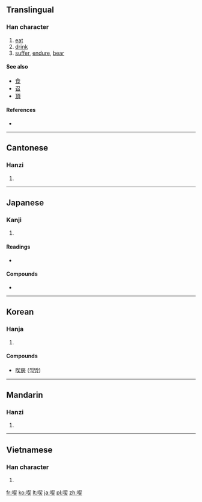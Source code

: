 {{also|吃}}
==Translingual==

===Han character===
{{Han char|rn=30|rad=口|as=09|sn=12|four=6703<sub>4</sub>|canj=口手竹大 (RQHK)}}

# [[eat]]
# [[drink]]
# [[suffer]], [[endure]], [[bear]]

====See also====
* [[食]]
* [[召]]
* [[頂]]

====References====
* {{Han ref|kx=0200.190|dkj=03987|dj=0422.030|hdz=10648.070|uh=55AB|ud=21931|bh=B3F0|bd=46064}}

----

==Cantonese==

===Hanzi===
{{yue-hanzi|jyut=|y=hek3}}

# {{defn|lang=yue|sort=口09}}

----

==Japanese==

===Kanji===
{{ja-kanji|grade=c|rs=口09}}

# {{defn|lang=ja|sort=口09}}

====Readings====
* {{ja-readings|on=[[きつ]] (kitsu), [[けき]] (keki)|kun=[[くう]] (kuu), [[のむ]] (nomu)}}

====Compounds====
* {{term|喫茶店||tea house|tr=[[きっさてん]], [[kissaten]]|lang=ja}}

----

==Korean==

===Hanja===
{{ko-hanja|hangeul=끽|rv=kkik|mr=kkik|y=kkik}}

# {{defn|lang=ko|sort=口09}}

====Compounds====
* [[喫房]] ([[끽방]])

----

==Mandarin==

===Hanzi===
{{cmn-hanzi|pin=[[chī]] ([[chi1]]), [[jī]] ([[ji1]])|wg=ch'ih<sup>1</sup>, chi<sup>1</sup>}}

# {{defn|lang=cmn|sort=口09}}

----

==Vietnamese==

===Han character===
{{vi-hantu|[[khịt]], [[khế]], [[khịa]], [[khiết]], [[ngật]]|rs=口09}}

# {{defn|lang=vi|sort=口09}}

[[fr:喫]]
[[ko:喫]]
[[lt:喫]]
[[ja:喫]]
[[pl:喫]]
[[zh:喫]]